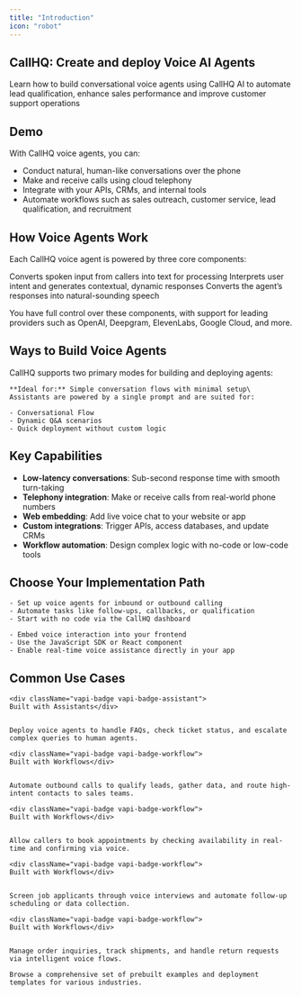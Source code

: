 ```yaml
---
title: "Introduction"
icon: "robot"
---
```


## CallHQ: Create and deploy Voice AI Agents

Learn how to build conversational voice agents using CallHQ AI to automate lead qualification, enhance sales performance and improve customer support operations

## Demo

With CallHQ voice agents, you can:

- Conduct natural, human-like conversations over the phone
- Make and receive calls using cloud telephony
- Integrate with your APIs, CRMs, and internal tools
- Automate workflows such as sales outreach, customer service, lead qualification, and recruitment

## How Voice Agents Work

Each CallHQ voice agent is powered by three core components:

<CardGroup cols={3}>
  <Card title="Speech-to-Text" icon="microphone" iconType="solid">
    Converts spoken input from callers into text for processing
  </Card>
  <Card title="Language Model" icon="brain" iconType="solid">
    Interprets user intent and generates contextual, dynamic responses
  </Card>
  <Card title="Text-to-Speech" icon="volume-high" iconType="solid">
    Converts the agent’s responses into natural-sounding speech
  </Card>
</CardGroup>

You have full control over these components, with support for leading providers such as OpenAI, Deepgram, ElevenLabs, Google Cloud, and more.

## Ways to Build Voice Agents

CallHQ supports two primary modes for building and deploying agents:

<CardGroup cols={1}>
  <Card title="Assistants" icon="robot" iconType="solid" href="/assistants/system-prompts">
    <div className="absolute top-4 right-4">
    <Icon icon="arrow-up-right-from-square" /></div>

    **Ideal for:** Simple conversation flows with minimal setup\
    Assistants are powered by a single prompt and are suited for:

    - Conversational Flow
    - Dynamic Q&A scenarios
    - Quick deployment without custom logic
  </Card>
</CardGroup>

## Key Capabilities

- **Low-latency conversations**: Sub-second response time with smooth turn-taking
- **Telephony integration**: Make or receive calls from real-world phone numbers
- **Web embedding**: Add live voice chat to your website or app
- **Custom integrations**: Trigger APIs, access databases, and update CRMs
- **Workflow automation**: Design complex logic with no-code or low-code tools

## Choose Your Implementation Path

<CardGroup cols={2}>
  <Card title="Phone Call Integration" icon="phone" iconType="solid" href="/quickstart/phone">
    <div className="absolute top-4 right-4">
    <Icon icon="arrow-up-right-from-square" /></div>

    - Set up voice agents for inbound or outbound calling
    - Automate tasks like follow-ups, callbacks, or qualification
    - Start with no code via the CallHQ dashboard
  </Card>
  <Card title="Website Integration" icon="browser" iconType="solid" href="/quickstart/web">
    <div className="absolute top-4 right-4">
    <Icon icon="arrow-up-right-from-square" /></div>

    - Embed voice interaction into your frontend
    - Use the JavaScript SDK or React component
    - Enable real-time voice assistance directly in your app
  </Card>
</CardGroup>

## Common Use Cases

<CardGroup cols={3}>
  <Card title="Customer Support Automation" icon="headset" iconType="solid" href="/assistants/examples/inbound-support">
    <div className="absolute top-4 right-4">
    <Icon icon="arrow-up-right-from-square" /></div>

    <div className="vapi-badge vapi-badge-assistant">
    Built with Assistants</div>

    
    Deploy voice agents to handle FAQs, check ticket status, and escalate complex queries to human agents.
  </Card>
  <Card title="Sales & Lead Qualification" icon="phone-office" iconType="solid" href="/workflows/examples/lead-qualification">
    <div className="absolute top-4 right-4">
    <Icon icon="arrow-up-right-from-square" /></div>

    <div className="vapi-badge vapi-badge-workflow">
    Built with Workflows</div>

    
    Automate outbound calls to qualify leads, gather data, and route high-intent contacts to sales teams.
  </Card>
  <Card title="Appointment Scheduling" icon="calendar-check" iconType="solid" href="/workflows/examples/appointment-scheduling">
    <div className="absolute top-4 right-4">
    <Icon icon="arrow-up-right-from-square" /></div>

    <div className="vapi-badge vapi-badge-workflow">
    Built with Workflows</div>

    
    Allow callers to book appointments by checking availability in real-time and confirming via voice.
  </Card>
  <Card title="Recruitment & Screening" icon="briefcase" iconType="solid" href="/workflows/examples/recruitment">
    <div className="absolute top-4 right-4">
    <Icon icon="arrow-up-right-from-square" /></div>

    <div className="vapi-badge vapi-badge-workflow">
    Built with Workflows</div>

    
    Screen job applicants through voice interviews and automate follow-up scheduling or data collection.
  </Card>
  <Card title="E-commerce Support" icon="shop" iconType="solid" href="/workflows/examples/ecommerce">
    <div className="absolute top-4 right-4">
    <Icon icon="arrow-up-right-from-square" /></div>

    <div className="vapi-badge vapi-badge-workflow">
    Built with Workflows</div>

    
    Manage order inquiries, track shipments, and handle return requests via intelligent voice flows.
  </Card>
  <Card title="Explore All Use Cases" icon="book" iconType="solid" href="/examples">
    <div className="absolute top-4 right-4">
    <Icon icon="arrow-up-right-from-square" /></div>

    Browse a comprehensive set of prebuilt examples and deployment templates for various industries.
  </Card>
</CardGroup>